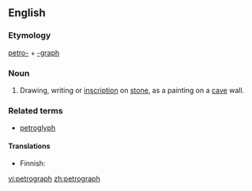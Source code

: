 ==English==

===Etymology===
[[petro-]] + [[-graph]]

===Noun===
{{en-noun}}

# Drawing, writing or [[inscription]] on [[stone]], as a painting on a [[cave]] wall.

===Related terms===
* [[petroglyph]]

====Translations====
{{rfc-level|Translations at L4+ not in L3 POS section (AutoFormat would have corrected level of Related terms)}}
{{top}}
* Finnish: {{t|fi|kalliopiirros}}
{{mid}}
{{bottom}}

[[vi:petrograph]]
[[zh:petrograph]]